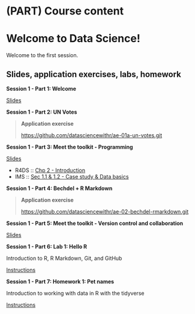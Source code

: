 # (PART) Course content {.unnumbered}

# Welcome to Data Science! {#hello-world}

Welcome to the first session.

## Slides, application exercises, labs, homework {.unnumbered}

::: slide-deck
**Session 1 - Part 1: Welcome**

::: slides
[Slides](https://datascienceandr.netlify.app/course-materials/slides/u1-d01-welcome/u1-d01-welcome.html#1)
:::
:::

::: application-exercise
**Session 1 - Part 2: UN Votes**

> **Application exercise**
>
> <https://github.com/datasciencewithr/ae-01a-un-votes.git>
:::

::: slide-deck
**Session 1 - Part 3: Meet the toolkit - Programming**

::: slides
[Slides](https://datascienceandr.netlify.app/course-materials/slides/u1-d02-toolkit-r/u1-d02-toolkit-r.html#1)
:::

::: reading
-   R4DS :: [Chp 2 - Introduction](https://r4ds.had.co.nz/explore-intro.html)
-   IMS :: [Sec 1.1 & 1.2 - Case study & Data basics](https://openintro-ims.netlify.app/data-hello.html)
:::
:::

::: application-exercise
**Session 1 - Part 4: Bechdel + R Markdown**

> **Application exercise**
>
> <https://github.com/datasciencewithr/ae-02-bechdel-rmarkdown.git>
:::

::: slide-deck
**Session 1 - Part 5: Meet the toolkit - Version control and collaboration**

::: slides
[Slides](https://datascienceandr.netlify.app/course-materials/slides/u1-d03-toolkit-git/u1-d03-toolkit-git.html#1)
:::
:::

::: lab
**Session 1 - Part 6: Lab 1: Hello R**

Introduction to R, R Markdown, Git, and GitHub

::: instructions
[Instructions](https://datascienceandr.netlify.app/course-materials/lab-instructions/lab-01/lab-01-hello-r.html)
:::

```{=html}
<!--
::: starter
[Starter](https://github.com/rstudio-education/datascience-box/tree/master/course-materials/starters/lab/lab-01-hello-r)
::: 
-->
```
:::

::: homework
**Session 1 - Part 7: Homework 1: Pet names**

Introduction to working with data in R with the tidyverse

::: instructions
[Instructions](https://datascienceandr.netlify.app/course-materials/hw-instructions/hw-01/hw-01-pet-names.html)
:::

```{=html}
<!--
::: starter
[Starter](https://github.com/rstudio-education/datascience-box/tree/master/course-materials/starters/hw/hw-01-pet-names)
:::
-->
```
:::
